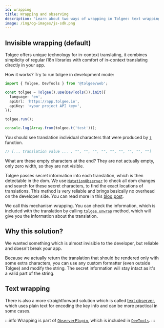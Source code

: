 ```yaml
---
id: wrapping
title: Wrapping and observing
description: 'Learn about two ways of wrapping in Tolgee: text wrapping and invisible wrapping. You can configure this through wrapperMode.'
image: /img/og-images/js-sdk.png
---
```


## Invisible wrapping (default)

Tolgee offers unique technology for in-context translating, it combines simplicity of regular i18n libraries with
comfort of in-context translating directly in your app.

How it works? Try to run tolgee in development mode:

```ts
import { Tolgee, DevTools } from '@tolgee/web';

const tolgee = Tolgee().use(DevTools()).init({
  language: 'en',
  apiUrl: 'https://app.tolgee.io',
  apiKey: '<your project API key>',
});

tolgee.run();

console.log(Array.from(tolgee.t('test')));
```

You should see translation individual characters that were produced by [`t`](./api/core_package/tolgee.mdx#t) function.

```ts
// [... translation value ... , "", "", "", "", "", "", "", "", ""]
```

What are these empty characters at the end? They are not actually empty, only zero width, so they are not visible.

Tolgee passes secret information into each translation, which is then detectable in the dom.
We use [`MutationObserver`](https://developer.mozilla.org/en-US/docs/sdk/API/MutationObserver)
to check all dom changes and search for these secret characters, to find the exact locations
of translations. This method is very reliable and brings basically no overhead on the developer side. You can read more in this [blog post](https://tolgee.io/blog/2021/12/17/invisible-characters-for-better-localization).

We call this mechanism wrapping. You can check the information, which is included with the translation by
calling [`tolgee.unwrap`](./api/core_package/tolgee.mdx#unwrap) method, which will give you the information about the translation.

## Why this solution?

We wanted something which is almost invisible to the developer, but reliable and doesn't break your app.

Because we actually return the translation that should be rendered only with some extra characters, you can
use any custom formatter (even outside Tolgee) and modify the string. The secret information will stay intact as it's a valid part of the string.

## Text wrapping

There is also a more straightforward solution which is called [text observer](./text-observer), which uses plain text for encoding the key info and can be more practical in some cases.

:::info
Wrapping is part of [`ObserverPlugin`](./api/web_package/plugins#observerplugin), which is included in [`DevTools`](./api/web_package/plugins#devtools).
:::
